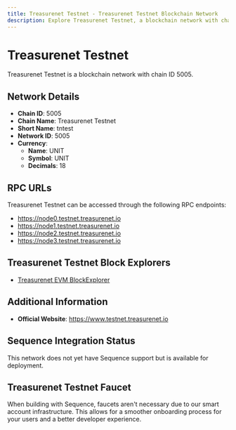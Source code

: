 ```yaml
--- 
title: Treasurenet Testnet - Treasurenet Testnet Blockchain Network
description: Explore Treasurenet Testnet, a blockchain network with chain ID 5005. Learn about its native currency, UNIT, and how to interact with the network.
---
```


# Treasurenet Testnet

Treasurenet Testnet is a blockchain network with chain ID 5005.

## Network Details

- **Chain ID**: 5005
- **Chain Name**: Treasurenet Testnet
- **Short Name**: tntest
- **Network ID**: 5005
- **Currency**: 
  - **Name**: UNIT
  - **Symbol**: UNIT
  - **Decimals**: 18

## RPC URLs

Treasurenet Testnet can be accessed through the following RPC endpoints:

- https://node0.testnet.treasurenet.io
- https://node1.testnet.treasurenet.io
- https://node2.testnet.treasurenet.io
- https://node3.testnet.treasurenet.io

## Treasurenet Testnet Block Explorers

- [Treasurenet EVM BlockExplorer](https://evmexplorer.testnet.treasurenet.io)

## Additional Information

- **Official Website**: https://www.testnet.treasurenet.io

## Sequence Integration Status

This network does not yet have Sequence support but is available for deployment.

## Treasurenet Testnet Faucet

When building with Sequence, faucets aren't necessary due to our smart account infrastructure. This allows for a smoother onboarding process for your users and a better developer experience.
